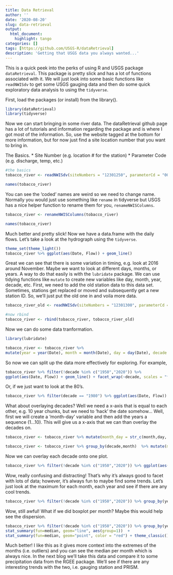 ```yaml
---
title: Data Retrieval
author: ''
date: '2020-08-20'
slug: data-retrieval
output:
  html_document:
    highlight: tango
categories: []
tags: [https://github.com/USGS-R/dataRetrieval]
description: 'Getting that USGS data you always wanted...'
---
```



This is a quick peek into the perks of using R and USGS package `dataRetrieval`. This package is pretty slick and has a lot of functions associated with it. We will just look into some basic functions like `readNWISdv` to get some USGS gauging data and then do some quick exploratory data analysis to using the `tidyverse`. 

First, load the packages (or install) from the library(). 

```r
library(dataRetrieval)
library(tidyverse)
```

Now we can start bringing in some river data. The dataRetrieval github page has a lot of tutorials and information regarding the package and is where I got most of the information. So, use the website tagged at the bottom for more information, but for now just find a site location number that you want to bring in.

The Basics.
* Site Number (e.g. location # for the station)
* Parameter Code (e.g. discharge, temp, etc.)

```r
#the basics
tobacco_river <- readNWISdv(siteNumbers = "12301250", parameterCd = "00060")

names(tobacco_river)
```

You can see the 'coded' names are weird so we need to change name. Normally you would just use something like `rename` in tidyverse but USGS has a nice helper function to rename them for you, `renameNWISColumns`.

```r
tobacco_river <- renameNWISColumns(tobacco_river)

names(tobacco_river)
```

Much better and pretty slick! Now we have a data.frame with the daily flows. Let's take a look at the hydrograph using the `tidyverse`.

```r
theme_set(theme_light())
tobacco_river %>% ggplot(aes(Date, Flow)) + geom_line()
```

Great we can see that there is some variation in timing, e.g. look at 2016 around November. Maybe we want to look at different days, months, or years. A way to do that easily is with the `lubridate` package. We can use tidying functions like `mutate` to create new variables like day, month, year, decade, etc. First, we need to add the old station data to this data set. Sometimes, stations get replaced or moved and subsequently get a new station ID. So, we'll just put the old one in and voila more data. 

```r
tobacco_river_old <- readNWISdv(siteNumbers = "12301300", parameterCd = "00060") %>% renameNWISColumns()

#now rbind
tobacco_river <- rbind(tobacco_river, tobacco_river_old)
```

Now we can do some data tranformation.

```r
library(lubridate)

tobacco_river <- tobacco_river %>% 
mutate(year = year(Date), month = month(Date), day = day(Date), decade = year - (year %% 10), lustrum = year - (year %% 5))
```

So now we can split up the data more effectively for exploring. For example,

```r
tobacco_river %>% filter(!decade %in% c("1950","2020")) %>%
ggplot(aes(Date, Flow)) + geom_line() + facet_wrap(~decade, scales = "free_x")
```

Or, if we just want to look at the 80's.

```r
tobacco_river %>% filter(decade == "1980") %>% ggplot(aes(Date, Flow)) + geom_line() 
```

What about overlaying decades? Well we need a x-axis that is equal to each other, e.g. 10 year chunks, but we need to 'hack' the date somehow... Well, first we will create a 'month-day' variable and then add the years a sequence (1...10). This will give us a x-axis that we can than overlay the decades on.

```r
tobacco_river <- tobacco_river %>% mutate(month_day = str_c(month,day, sep = "-"))

tobacco_river <- tobacco_river %>% group_by(decade,month)  %>% mutate(month_day = str_c(str_sub(year, -1), month_day, sep = "-"))
```

Now we can overlay each decade onto one plot.

```r
tobacco_river %>% filter(!decade %in% c("1950","2020")) %>% ggplot(aes(month_day, Flow)) + geom_line(aes(color = decade, group = decade)) + scale_color_distiller(palette = "RdBu")+ theme_classic() + theme(axis.ticks = element_blank(), axis.text.x = element_blank()) + labs(x = "Years-Months-Days within 10 year partitions, e.g. 1980-1989, etc.", y = "Maximum Daily Discharge (cfs)", title = "Looking at decades of annual discharge.")
```

Wow, really confusing and distracting! That's why it's always good to facet with lots of data; however, it's always fun to maybe find some trends. Let's just look at the maximum for each month, each year and see if there are any cool trends. 

```r
tobacco_river %>% filter(!decade %in% c("1950","2020")) %>% group_by(year, month) %>% slice_max(Flow) %>%  ggplot(aes(month, Flow)) + geom_line(aes(color = year, group = year)) + scale_color_distiller(palette = "Spectral")+ theme_classic()  + scale_x_continuous(breaks = seq(1,12,1)) + labs(x = "Months", y = "Maximum Monthly Discharge (cfs)", title = "Looking at monthly max discharge per year.")
```

Wow, still awful! What if we did boxplot per month? Maybe this would help see the dispersion.

```r
tobacco_river %>% filter(!decade %in% c("1950","2020")) %>% group_by(year, month) %>% slice_max(Flow) %>%  ggplot(aes(month, Flow)) + geom_boxplot(aes(group = month)) + 
stat_summary(fun=median, geom="line", aes(group=1))  + 
stat_summary(fun=median, geom="point", color = "red") + theme_classic()  + scale_x_continuous(breaks = seq(1,12,1)) + labs(x = "Months", y = "Maximum Monthly Discharge (cfs)", title = "Looking at monthly max discharge per year.")
```

Much better! I like this as it gives more context into the extremes of the months (i.e. outliers) and you can see the median per month which is always nice. In the next blog we'll take this data and compare it to some precipitation data from the RGEE package. We'll see if there are any interesting trends with the two, i.e. gauging station and PRISM. 